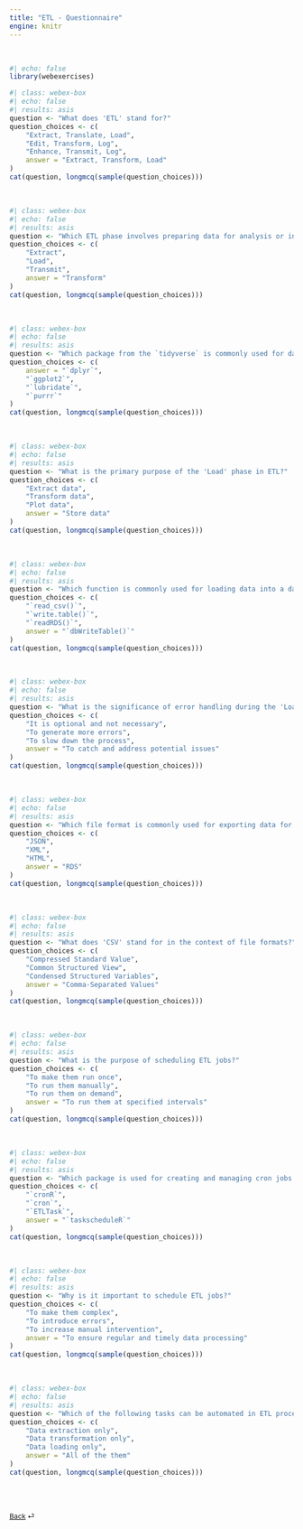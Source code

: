 ```yaml
---
title: "ETL - Questionnaire"
engine: knitr
---
```


<br>

```r
#| echo: false
library(webexercises)
```

```r
#| class: webex-box
#| echo: false
#| results: asis 
question <- "What does 'ETL' stand for?"
question_choices <- c(
    "Extract, Translate, Load",
    "Edit, Transform, Log",
    "Enhance, Transmit, Log",
    answer = "Extract, Transform, Load"
)
cat(question, longmcq(sample(question_choices)))
```

<br>

```r
#| class: webex-box
#| echo: false
#| results: asis 
question <- "Which ETL phase involves preparing data for analysis or integration?"
question_choices <- c(
    "Extract",
    "Load",
    "Transmit",
    answer = "Transform"
)
cat(question, longmcq(sample(question_choices)))
```

<br>

```r
#| class: webex-box
#| echo: false
#| results: asis 
question <- "Which package from the `tidyverse` is commonly used for data transformation?"
question_choices <- c(
    answer = "`dplyr`",
    "`ggplot2`",
    "`lubridate`",
    "`purrr`"
)
cat(question, longmcq(sample(question_choices)))
```

<br>

```r
#| class: webex-box
#| echo: false
#| results: asis 
question <- "What is the primary purpose of the 'Load' phase in ETL?"
question_choices <- c(
    "Extract data",
    "Transform data",
    "Plot data",
    answer = "Store data"
)
cat(question, longmcq(sample(question_choices)))
```

<br>

```r
#| class: webex-box
#| echo: false
#| results: asis 
question <- "Which function is commonly used for loading data into a database during the 'Load' phase of ETL?"
question_choices <- c(
    "`read_csv()`",
    "`write.table()`",
    "`readRDS()`",
    answer = "`dbWriteTable()`"
)
cat(question, longmcq(sample(question_choices)))
```

<br>

```r
#| class: webex-box
#| echo: false
#| results: asis 
question <- "What is the significance of error handling during the 'Load' phase of ETL?"
question_choices <- c(
    "It is optional and not necessary",
    "To generate more errors",
    "To slow down the process",
    answer = "To catch and address potential issues"
)
cat(question, longmcq(sample(question_choices)))
```

<br>

```r
#| class: webex-box
#| echo: false
#| results: asis 
question <- "Which file format is commonly used for exporting data for simple analysis?"
question_choices <- c(
    "JSON",
    "XML",
    "HTML",
    answer = "RDS"
)
cat(question, longmcq(sample(question_choices)))
```

<br>

```r
#| class: webex-box
#| echo: false
#| results: asis 
question <- "What does 'CSV' stand for in the context of file formats?"
question_choices <- c(
    "Compressed Standard Value",
    "Common Structured View",
    "Condensed Structured Variables",
    answer = "Comma-Separated Values"
)
cat(question, longmcq(sample(question_choices)))
```

<br>

```r
#| class: webex-box
#| echo: false
#| results: asis 
question <- "What is the purpose of scheduling ETL jobs?"
question_choices <- c(
    "To make them run once",
    "To run them manually",
    "To run them on demand",
    answer = "To run them at specified intervals"
)
cat(question, longmcq(sample(question_choices)))
```

<br>

```r
#| class: webex-box
#| echo: false
#| results: asis 
question <- "Which package is used for creating and managing cron jobs on Windows?"
question_choices <- c(
    "`cronR`",
    "`cron`",
    "`ETLTask`",
    answer = "`taskscheduleR`"
)
cat(question, longmcq(sample(question_choices)))
```

<br>

```r
#| class: webex-box
#| echo: false
#| results: asis 
question <- "Why is it important to schedule ETL jobs?"
question_choices <- c(
    "To make them complex",
    "To introduce errors",
    "To increase manual intervention",
    answer = "To ensure regular and timely data processing"
)
cat(question, longmcq(sample(question_choices)))
```

<br>

```r
#| class: webex-box
#| echo: false
#| results: asis 
question <- "Which of the following tasks can be automated in ETL processes?"
question_choices <- c(
    "Data extraction only",
    "Data transformation only",
    "Data loading only",
    answer = "All of the them"
)
cat(question, longmcq(sample(question_choices)))
```

<br><br>

::: {style="font-size: 0.875em;"}
[Back](/weeks/week-3.qmd) ⏎
:::